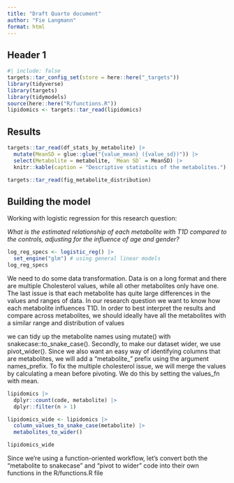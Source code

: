 ```yaml
---
title: "Draft Quarto document"
author: "Fie Langmann"
format: html
---
```


## Header 1

```r
#| include: false
targets::tar_config_set(store = here::here("_targets"))
library(tidyverse)
library(targets)
library(tidymodels)
source(here::here("R/functions.R"))
lipidomics <- targets::tar_read(lipidomics)
```

## Results

```r
targets::tar_read(df_stats_by_metabolite) |>
  mutate(MeanSD = glue::glue("{value_mean} ({value_sd})")) |>
  select(Metabolite = metabolite, `Mean SD` = MeanSD) |>
  knitr::kable(caption = "Descriptive statistics of the metabolites.")
```

```r
targets::tar_read(fig_metabolite_distribution)
```

## Building the model

Working with logistic regression for this research question:

*What is the estimated relationship of each metabolite with T1D compared
to the controls, adjusting for the influence of age and gender?*

```r
log_reg_specs <- logistic_reg() |>
  set_engine("glm") # using general linear models
log_reg_specs
```

We need to do some data transformation. Data is on a long format and
there are multiple Cholesterol values, while all other metabolites only
have one. The last issue is that each metabolite has quite large
differences in the values and ranges of data. In our research question
we want to know how each metabolite influences T1D. In order to best
interpret the results and compare across metabolites, we should ideally
have all the metabolites with a similar range and distribution of values

we can tidy up the metabolite names using mutate() with
snakecase::to_snake_case(). Secondly, to make our dataset wider, we use
pivot_wider(). Since we also want an easy way of identifying columns
that are metabolites, we will add a "metabolite\_" prefix using the
argument names_prefix. To fix the multiple cholesterol issue, we will
merge the values by calculating a mean before pivoting. We do this by
setting the values_fn with mean.

```r
lipidomics |>
  dplyr::count(code, metabolite) |>
  dplyr::filter(n > 1)
```

```r
lipidomics_wide <- lipidomics |>
  column_values_to_snake_case(metabolite) |>
  metabolites_to_wider()

lipidomics_wide
```

Since we’re using a function-oriented workflow, let’s convert both the
“metabolite to snakecase” and “pivot to wider” code into their own
functions in the R/functions.R file
